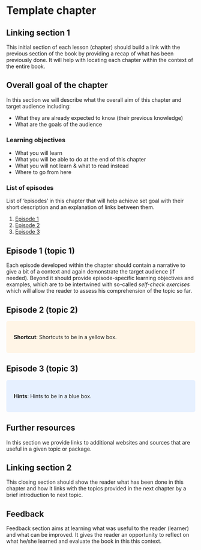 # Template chapter {#template}

## Linking section 1
This initial section of each lesson (chapter) should build a link with the previous section of the book by providing a recap of what has been previously done. It will help with locating each chapter within the context of the entire book. 

## Overall goal of the chapter
In this section we will describe what the overall aim of this chapter and target audience including:

- What they are already expected to know (their previous knowledge)
- What are the goals of the audience

<style>
div.green { background-color:#e3ffd9; border-radius: 5px; padding: 20px;}
</style>
<div class = "green">
### Learning objectives {-}

- What you will learn
- What you will be able to do at the end of this chapter
- What you will not learn & what to read instead
- Where to go from here

</div>

### List of episodes {-}
List of 'episodes' in this chapter that will help achieve set goal with their short description and an explanation of links between them.

1. [Episode 1](#episode_1_template)
2. [Episode 2](#episode_2_template)
3. [Episode 3](#episode_3_template)

## Episode 1 (topic 1) {#episode_1_template}
Each episode developed within the chapter should contain a narrative to give a bit of a context and again demonstrate the target audience (if needed). Beyond it should provide episode-specific learning objectives and examples, which are to be intertwined with so-called *self-check exercises* which will allow the reader to assess his comprehension of the topic so far. 

## Episode 2 (topic 2) {#episode_2_template}
<style>
div.yellow { background-color:#fff5e6; border-radius: 5px; padding: 20px;}
</style>
<div class = "yellow">
**Shortcut**: Shortcuts to be in a yellow box.
</div>    

## Episode 3 (topic 3) {#episode_3_template}

<style>
div.blue { background-color:#e6f0ff; border-radius: 5px; padding: 20px;}
</style>
<div class = "blue">
**Hints**: Hints to be in a blue box.
</div>

## Further resources
In this section we provide links to additional websites and sources that are useful in a given topic or package.

## Linking section 2
This closing section should show the reader what has been done in this chapter and how it links with the topics provided in the next chapter by a brief introduction to next topic.

## Feedback 

Feedback section aims at learning what was useful to the reader (learner) and what can be improved. It gives the reader an opportunity to reflect on what he/she learned and evaluate the book in this this context.